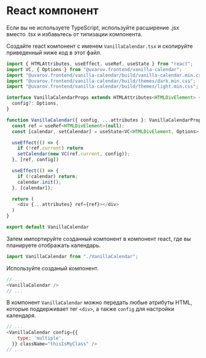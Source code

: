 # React компонент

<Info>
  Если вы не используете TypeScript, используйте расширение .jsx вместо .tsx и избавьтесь от типизации компонента.
</Info>

Создайте react компонент с именем `VanillaCalendar.tsx` и скопируйте приведенный ниже код в этот файл.

```js
import { HTMLAttributes, useEffect, useRef, useState } from "react";
import VC, { Options } from "@uvarov.frontend/vanilla-calendar";
import "@uvarov.frontend/vanilla-calendar/build/vanilla-calendar.min.css";
import "@uvarov.frontend/vanilla-calendar/build/themes/dark.min.css";
import "@uvarov.frontend/vanilla-calendar/build/themes/light.min.css";

interface VanillaCalendarProps extends HTMLAttributes<HTMLDivElement> {
  config?: Options,
}

function VanillaCalendar({ config, ...attributes }: VanillaCalendarProps) {
  const ref = useRef<HTMLDivElement>(null);
  const [calendar, setCalendar] = useState<VC<HTMLDivElement, Options> | null>(null);

  useEffect(() => {
    if (!ref.current) return
    setCalendar(new VC(ref.current, config));
  }, [ref, config])

  useEffect(() => {
    if (!calendar) return;
    calendar.init();
  }, [calendar]);

  return (
    <div {...attributes} ref={ref}></div>
  )
}

export default VanillaCalendar
```

Затем импортируйте созданный компонент в компонент react, где вы планируете отображать календарь.

```js
import VanillaCalendar from "./VanillaCalendar";
```

Используйте созданый компонент.

```js
// ...
<VanillaCalendar />
// ...
```

В компонент `VanillaCalendar` можно передать любые атрибуты HTML, которые поддерживает тег `<div>`, а также `config` для настройки календаря.

```js
// ...
<VanillaCalendar config={{
    type: 'multiple',
  }} className="thisIsMyClass" />
// ...
```
